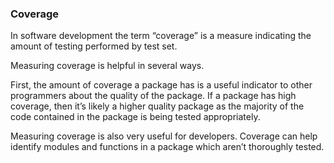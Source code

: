 ### Coverage {-}

In software development the term "coverage" is a measure indicating the amount of testing performed by test set.

Measuring coverage is helpful in several ways. 

First, the amount of coverage a package has is a useful indicator to other programmers about the quality of the package. If a package has high coverage, then it's likely a higher quality package as the majority of the code contained in the package is being tested appropriately.  

Measuring coverage is also very useful for developers. Coverage can help identify modules and functions in a package which aren't thoroughly tested.

